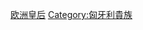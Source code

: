 {{Catnav|頁面分類|历史|各國歷史|匈牙利历史|匈牙利貴族}}
{{Catnav|頁面分類|人物|各國人物|匈牙利人|匈牙利貴族}}

[[Category:皇后|欧洲皇后]]
[[Category:匈牙利貴族|Category:匈牙利貴族]]